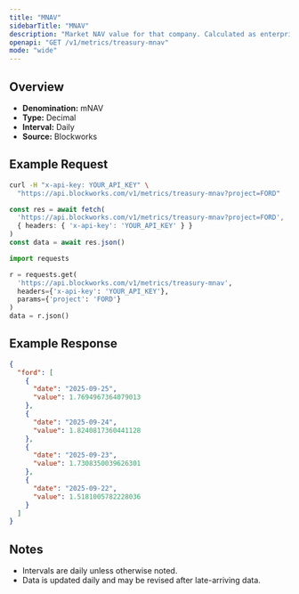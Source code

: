 ```yaml
---
title: "MNAV"
sidebarTitle: "MNAV"
description: "Market NAV value for that company. Calculated as enterprise value / NAV"
openapi: "GET /v1/metrics/treasury-mnav"
mode: "wide"
---
```


## Overview

- **Denomination:** mNAV
- **Type:** Decimal
- **Interval:** Daily
- **Source:** Blockworks

## Example Request

<CodeGroup>

```bash cURL
curl -H "x-api-key: YOUR_API_KEY" \
  "https://api.blockworks.com/v1/metrics/treasury-mnav?project=FORD"
```

```typescript TypeScript
const res = await fetch(
  'https://api.blockworks.com/v1/metrics/treasury-mnav?project=FORD',
  { headers: { 'x-api-key': 'YOUR_API_KEY' } }
)
const data = await res.json()
```

```python Python
import requests

r = requests.get(
  'https://api.blockworks.com/v1/metrics/treasury-mnav',
  headers={'x-api-key': 'YOUR_API_KEY'},
  params={'project': 'FORD'}
)
data = r.json()
```

</CodeGroup>

## Example Response

```json
{
  "ford": [
    {
      "date": "2025-09-25",
      "value": 1.7694967364079013
    },
    {
      "date": "2025-09-24",
      "value": 1.8240817360441128
    },
    {
      "date": "2025-09-23",
      "value": 1.7308350039626301
    },
    {
      "date": "2025-09-22",
      "value": 1.5181005782228036
    }
  ]
}
```

## Notes
- Intervals are daily unless otherwise noted.
- Data is updated daily and may be revised after late-arriving data.